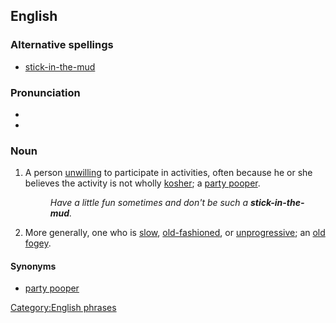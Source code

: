 {{was wotd|2008|April|2}}
==English==

===Alternative spellings===
* [[stick-in-the-mud]]

===Pronunciation===
* {{IPA|/ˈstɪk.ɪn.ðəˌmʌd/}}
*{{audio|en-us-stick in the mud.ogg|Audio (US)}}

===Noun===
{{en-noun|sg=[[stick]] [[in]] [[the]] [[mud]]|pl=sticks in the mud|pl2=stick in the muds}}

# {{idiom}} A person [[unwilling]] to participate in activities, often because he or she believes the activity is not wholly [[kosher]]; a  [[party pooper]].
#:''Have a little fun sometimes and don't be such a '''stick-in-the-mud'''.''
# {{idiom}} More generally, one who is [[slow]], [[old-fashioned]], or [[unprogressive]]; an [[old fogey]].

====Synonyms====
* {{sense|person unwilling to participate}} [[party pooper]]

[[Category:English phrases]]